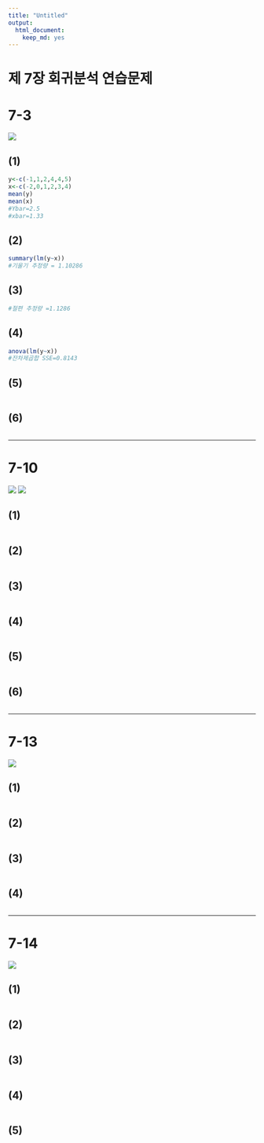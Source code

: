 ```yaml
---
title: "Untitled"
output:
  html_document:
    keep_md: yes
---
```




제 7장 회귀분석 연습문제
========================================================

# 7-3
![](figure/ex7.3.png)

## (1)

```r
y<-c(-1,1,2,4,4,5)
x<-c(-2,0,1,2,3,4)
mean(y)
mean(x)
#Ybar=2.5
#xbar=1.33
```

## (2)

```r
summary(lm(y~x))
#기울기 추정량 = 1.10286
```

## (3)

```r
#절편 추정량 =1.1286
```

## (4)

```r
anova(lm(y~x))
#잔차제곱합 SSE=0.8143

```

## (5)

```r

```

## (6)

```r

```

---------------------------------


# 7-10
![](figure/ex7.10.png)
![](figure/ex7.10_1.png)

## (1)

```r

```

## (2)

```r

```

## (3)

```r

```

## (4)

```r

```

## (5)

```r

```

## (6)

```r

```

---------------------------------

# 7-13
![](figure/ex7.13.png)

## (1)

```r

```

## (2)

```r

```

## (3)

```r

```

## (4)

```r

```


---------------------------------

# 7-14
![](figure/ex7.14.png)


## (1)

```r

```

## (2)

```r

```

## (3)

```r

```

## (4)

```r

```

## (5)

```r

```

